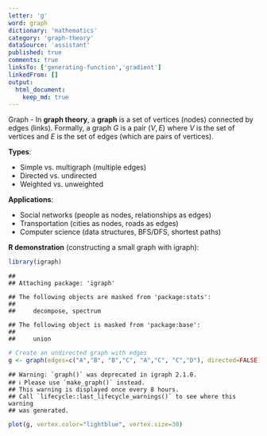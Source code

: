 ```yaml
---
letter: 'g'
word: graph
dictionary: 'mathematics'
category: 'graph-theory'
dataSource: 'assistant'
published: true
comments: true
linksTo: ['generating-function','gradient']
linkedFrom: []
output:
  html_document:
    keep_md: true
---
```




<a id="graph">Graph</a> - In **graph theory**, a **graph** is a set of vertices (nodes) connected by edges (links). Formally, a graph $G$ is a pair $(V, E)$ where $V$ is the set of vertices and $E$ is the set of edges (which are pairs of vertices).

**Types**:
- Simple vs. multigraph (multiple edges)
- Directed vs. undirected
- Weighted vs. unweighted

**Applications**:
- Social networks (people as nodes, relationships as edges)
- Transportation (cities as nodes, roads as edges)
- Computer science (data structures, BFS/DFS, shortest paths)

**R demonstration** (constructing a small graph with igraph):


``` r
library(igraph)
```

```
## 
## Attaching package: 'igraph'
```

```
## The following objects are masked from 'package:stats':
## 
##     decompose, spectrum
```

```
## The following object is masked from 'package:base':
## 
##     union
```

``` r
# Create an undirected graph with edges
g <- graph(edges=c("A","B", "B","C", "A","C", "C","D"), directed=FALSE)
```

```
## Warning: `graph()` was deprecated in igraph 2.1.0.
## ℹ Please use `make_graph()` instead.
## This warning is displayed once every 8 hours.
## Call `lifecycle::last_lifecycle_warnings()` to see where this warning
## was generated.
```

``` r
plot(g, vertex.color="lightblue", vertex.size=30)
```

<Figure src="/Users/work/Coding/derecksprojects/derecksnotes.com-playground/derecksnotes.com/client/src/app/dictionaries/mathematics/definitions/mathematics_graph-theory_g_graph_files/figure-html/unnamed-chunk-1-1.png">
	
</Figure>

